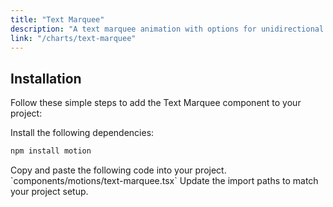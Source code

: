 ```yaml
---
title: "Text Marquee"
description: "A text marquee animation with options for unidirectional and bidirectional scrolling, which changes direction based on the scroll position"
link: "/charts/text-marquee"
---
```


<ComponentPreview name="text-marquee-demo" />

## Installation

Follow these simple steps to add the Text Marquee component to your project:

<Steps>

<Step>
Install the following dependencies:
</Step>

```bash
npm install motion
```

<Step>
    Copy and paste the following code into your project.
`components/motions/text-marquee.tsx` 
</Step>

<CollapsibleSource name="text-marquee" />

<Step>
     Update the import paths to match your project setup.
</Step>

</Steps>
